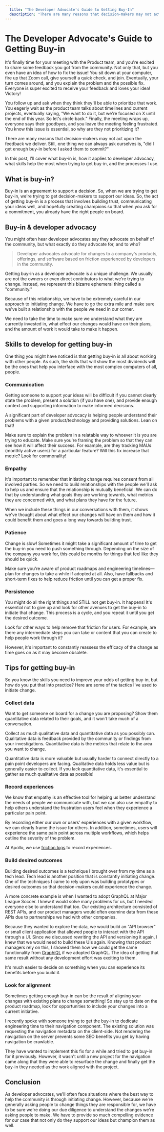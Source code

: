 ```yaml
---
  title: "The Developer Advocate's Guide to Getting Buy-In"
  description: "There are many reasons that decision-makers may not act upon the feedback we deliver. Still, one thing we can always ask ourselves is, did I get enough buy-in before I asked them to commit? In this post, I'll cover what buy-in is, how it applies to developer advocacy, what skills help the most when trying to get buy-in, and the processes I use."
---
```


# The Developer Advocate's Guide to Getting Buy-in

It's finally time for your meeting with the Product team, and you're excited to share some feedback you got from the community. Not only that, but you even have an idea of how to fix the issue! You sit down at your computer, fire up that Zoom call, give yourself a quick check, and join. Eventually, your turn comes around, and you explain the problem and the possible fix. Everyone is super excited to receive your feedback and loves your idea! Victory!

You follow up and ask when they think they'll be able to prioritize that work. You eagerly wait as the product team talks about timelines and current projects, eventually saying, "We want to do it, but we're focused on X until the end of this year. So let's circle back." Finally, the meeting wraps up, everyone says their goodbyes, and you leave the meeting feeling frustrated. You know this issue is essential, so why are they not prioritizing it?

There are many reasons that decision-makers may not act upon the feedback we deliver. Still, one thing we can always ask ourselves is, "did I get enough buy-in before I asked them to commit?"

In this post, I'll cover what buy-in is, how it applies to developer advocacy, what skills help the most when trying to get buy-in, and the processes I use.

## What is buy-in?

Buy-in is an agreement to support a decision. So, when we are trying to get buy-in, we're trying to get decision-makers to support our ideas. So, the act of getting buy-in is a process that involves building trust, communicating your ideas well, and hopefully creating champions so that when you ask for a commitment, you already have the right people on board.

## Buy-in & developer advocacy

You might often hear developer advocates say they advocate on behalf of the community, but what exactly do they advocate for, and to who?

> Developer advocates advocate for changes to a company's products, offerings, and software based on friction experienced by developers in the community.

Getting buy-in as a developer advocate is a unique challenge. We usually are not the owners or even direct contributors to what we're trying to change. Instead, we represent this bizarre ephemeral thing called a "community."

Because of this relationship, we have to be extremely careful in our approach to initiating change. We have to go the extra mile and make sure we've built a relationship with the people we need in our corner.

We need to take the time to make sure we understand what they are currently invested in, what effect our changes would have on their plans, and the amount of work it would take to make it happen.

## Skills to develop for getting buy-in

One thing you might have noticed is that getting buy-in is all about working with other people. As such, the skills that will show the most dividends will be the ones that help you interface with the most complex computers of all, people.

### Communication

Getting someone to support your ideas will be difficult if you cannot clearly state the problem, present a solution (if you have one), and provide enough context and supporting information to make informed decisions.

A significant part of developer advocacy is helping people understand their problems with a given product/technology and providing solutions. Lean on that!

Make sure to explain the problem in a relatable way to whoever it is you are trying to educate. Make sure you're framing the problem so that they can see how it will affect their success. For example, are they tracking MAUs (monthly active users) for a particular feature? Will this fix increase that metric? Look for commonality!

### Empathy

It's important to remember that initiating change requires consent from all involved parties. So we need to build relationships with the people we'll ask to help us and ensure that the relationship is mutually beneficial. We can do that by understanding what goals they are working towards, what metrics they are concerned with, and what plans they have for the future.

When we include these things in our conversations with them, it shows we've thought about what effect our changes will have on them and how it could benefit them and goes a long way towards building trust.

### Patience

Change is slow! Sometimes it might take a significant amount of time to get the buy-in you need to push something through. Depending on the size of the company you work for, this could be months for things that feel like they should be quick.

Make sure you're aware of product roadmaps and engineering timelines—plan for changes to take a while if adopted at all. Also, have fallbacks and short-term fixes to help reduce friction until you can get a proper fix.

### Persistence

You might do all the right things and STILL not get buy-in. It happens! It's essential not to give up and look for other avenues to get the buy-in to initiate that change. This process is a cycle, and you repeat it until you get the desired outcome.

Look for other ways to help remove that friction for users. For example, are there any intermediate steps you can take or content that you can create to help people work through it?

However, it's important to constantly reassess the efficacy of the change as time goes on as it may become obsolete.

## Tips for getting buy-in

So you know the skills you need to improve your odds of getting buy-in, but how do you put that into practice? Here are some of the tactics I've used to initiate change.

### Collect data

Want to get someone on board for a change you are proposing? Show them quantitative data related to their goals, and it won't take much of a conversation.

Collect as much qualitative data and quantitative data as you possibly can. Qualitative data is feedback provided by the community or findings from your investigations. Quantitative data is the metrics that relate to the area you want to change.

Quantitative data is more valuable but usually harder to connect directly to a pain point developers are facing. Qualitative data holds less value but is generally easier to collect. If you lack quantitative data, it's essential to gather as much qualitative data as possible!

### Record experiences

We know that empathy is an effective tool for helping us better understand the needs of people we communicate with, but we can also use empathy to help others understand the frustration users feel when they experience a particular pain point.

By recording either our own or users' experiences with a given workflow, we can clearly frame the issue for others. In addition, sometimes, users will experience the same pain point across multiple workflows, which helps outline the severity of the problem.

At Apollo, we use [friction logs](https://www.apollographql.com/blog/community/devrel/dx-audits-a-framework-for-developer-advocacy/) to record experiences.

### Build desired outcomes

Building desired outcomes is a technique I brought over from my time as a tech lead. Tech lead is another position that is constantly initiating change. One of the techniques I came to rely upon was building prototypes or desired outcomes so that decision-makers could experience the change.

A more concrete example is when I wanted to adopt GraphQL at Major League Soccer. I knew it would solve many problems for us, but I needed everyone else to understand that too. Our existing architecture consisted of REST APIs, and our product managers would often examine data from these APIs due to partnerships we had with other companies.

Because they wanted to explore the data, we would build an "API browser" or small client application that allowed people to interact with the API through a UI. Since we discussed rewriting the API and versioning it again, I knew that we would need to build these UIs again. Knowing that product managers rely on this, I showed them how we could get the same functionality from [GraphiQL](https://graphiql-test.netlify.app/) if we adopted GraphQL. The idea of getting that same result without any development effort was exciting to them.

It's much easier to decide on something when you can experience its benefits before you build it.

### Look for alignment

Sometimes getting enough buy-in can be the result of aligning your changes with existing plans to change something! So stay up to date on the product roadmap, look for opportunities to include your changes into a current initiative.

I recently spoke with someone trying to get the buy-in to dedicate engineering time to their navigation component. The existing solution was requesting the navigation metadata on the client-side. Not rendering the navigation on the server prevents some SEO benefits you get by having navigation be crawlable.

They have wanted to implement this fix for a while and tried to get buy-in for it previously. However, it wasn't until a new project for the navigation came along that they were able to resurface the change and finally get the buy-in they needed as the work aligned with the project.

## Conclusion

As developer advocates, we'll often face situations where the best way to help the community is through initiating change. However, because we're generally asking people to change things they are responsible for, we have to be sure we're doing our due diligence to understand the changes we're asking people to make. We have to provide so much compelling evidence for our case that not only do they support our ideas but champion them as well.
